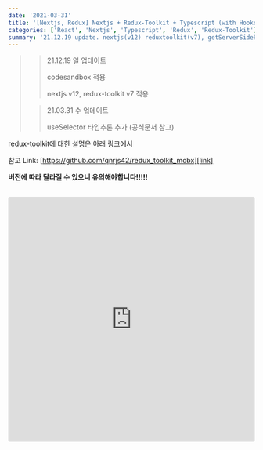 ```yaml
---
date: '2021-03-31'
title: '[Nextjs, Redux] Nextjs + Redux-Toolkit + Typescript (with Hooks)'
categories: ['React', 'Nextjs', 'Typescript', 'Redux', 'Redux-Toolkit']
summary: '21.12.19 update. nextjs(v12) reduxtoolkit(v7), getServerSideProps'
---
```


> > 21.12.19 일 업데이트
> >
> > codesandbox 적용
> >
> > nextjs v12, redux-toolkit v7 적용
>
> > 21.03.31 수 업데이트
> >
> > useSelector 타입추론 추가 (공식문서 참고)

redux-toolkit에 대한 설명은 아래 링크에서

참고 Link: [https://github.com/qnrjs42/redux_toolkit_mobx][link]

[link]: https://github.com/qnrjs42/redux_toolkit_mobx 'Go'

**버전에 따라 달라질 수 있으니 유의해야합니다!!!!!**

<br />

<iframe
  src='https://codesandbox.io/embed/nextjs-redux-toolkit-typescript-lwp70?fontsize=14&hidenavigation=1&theme=dark'
  style='width:100%; height:500px; border:0; border-radius: 4px; overflow:hidden;'
  title='nextjs+redux-toolkit-typescript'
  allow='accelerometer; ambient-light-sensor; camera; encrypted-media; geolocation; gyroscope; hid; microphone; midi; payment; usb; vr; xr-spatial-tracking'
  sandbox='allow-forms allow-modals allow-popups allow-presentation allow-same-origin allow-scripts'
/>

---

## 이미지로 상태 변화 보기 (예시)

### 처음 실행했을 때

- 크롬-개발자 도구-콘솔에서 처음 실행했을 때 해당 로그가 출력되어야 `next-redux-wrapper`가 제대로 실행된걸 알 수 있습니다.

<img src='/images/nextjs-redux-toolkit/1.png' width='100%' />

### 로그인폼에 아이디/패스워드 입력

<img src='/images/nextjs-redux-toolkit/2.png' width='50%' />

### 로그인 성공

<img src='/images/nextjs-redux-toolkit/3.png' width='50%' />

### 로그인 성공 후 로그

- 1 line log: `components/LoginForm.tsx`에서 `dispatch`하기 전
- 2 line log: `actions/users.ts`에서 `logInAction`안에서
- 3 line log: `components/AppLayout.tsx`에서 `useSelector`로 `isLoggedIn`가져온 후

<img src='/images/nextjs-redux-toolkit/4.png' width='100%' />

### redux 상태 변화 / State / pending

<img src='/images/nextjs-redux-toolkit/5.png' width='100%' />

### redux 상태 변화 / Diff / pending

<img src='/images/nextjs-redux-toolkit/6.png' width='100%' />

### redux 상태 변화 / Diff / fulfilled

<img src='/images/nextjs-redux-toolkit/7.png' width='100%' />

### redux 상태 변화 / State/ fulfilled

<img src='/images/nextjs-redux-toolkit/8.png' width='100%' />

---

## 참고 링크

- [https://redux-toolkit.js.org/usage/usage-with-typescript][link2]
  [link2]: https://redux-toolkit.js.org/usage/usage-with-typescript 'Go'

- [https://stackoverflow.com/questions/64139344/how-to-use-typescript-next-redux-wrapper-getserversideprops][link3]
  [link3]: https://stackoverflow.com/questions/64139344/how-to-use-typescript-next-redux-wrapper-getserversideprops 'Go'

- [https://maruzzing.github.io/study/react/Redux-toolkit%EC%9D%84-%ED%99%9C%EC%9A%A9%ED%95%9C-%EC%83%81%ED%83%9C%EA%B4%80%EB%A6%AC-1/][link4]
  [link4]: https://maruzzing.github.io/study/react/Redux-toolkit%EC%9D%84-%ED%99%9C%EC%9A%A9%ED%95%9C-%EC%83%81%ED%83%9C%EA%B4%80%EB%A6%AC-1/ 'Go'

- [https://github.com/qnrjs42/UrlCut_Project/tree/master/front][link5]
  [link5]: https://github.com/qnrjs42/UrlCut_Project/tree/master/front 'Go'
